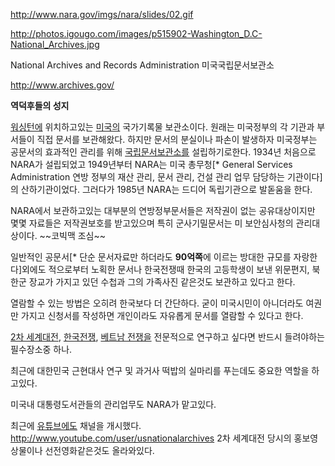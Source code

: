 http://www.nara.gov/imgs/nara/slides/02.gif

http://photos.igougo.com/images/p515902-Washington_D.C-National_Archives.jpg

National Archives and Records Administration
미국국립문서보관소

http://www.archives.gov/ 

'''역덕후들의 성지'''

[[워싱턴]]에 위치하고있는 [[미국]]의 국가기록물 보관소이다. 원래는 미국정부의 각 기관과 부서들이 직접 문서를 보관해왔다. 하지만 문서의 분실이나 파손이 발생하자 미국정부는 공문서의 효과적인 관리를 위해 [[국립]]문서보관소를 설립하기로한다. 1934년 처음으로 NARA가 설립되었고 1949년부터 NARA는 미국 총무청[* General Services Administration 연방 정부의 재산 관리, 문서 관리, 건설 관리 업무 담당하는 기관이다]의 산하기관이었다. 그러다가 1985년 NARA는 드디어 독립기관으로 발돋움을 한다. 

NARA에서 보관하고있는 대부분의 연방정부문서들은 저작권이 없는 공유대상이지만 몇몇 자료들은 저작권보호를 받고있으며 특히 군사기밀문서는 미 보안심사청의 관리대상이다.
~~코빅맥 조심~~

일반적인 공문서[* 단순 문서자료만 하더라도 '''90억쪽'''에 이르는 방대한 규모를 자랑한다]외에도 적으로부터 노획한 문서나 한국전쟁때 한국의 고등학생이 보낸 위문편지, 북한군 장교가 가지고 있던 수첩과 그의 가족사진 같은것도 보관하고 있다고 한다. 

열람할 수 있는 방법은 오히려 한국보다 더 간단하다. 굳이 미국시민이 아니더라도 여권만 가지고 신청서를 작성하면 개인이라도 자유롭게 문서를 열람할 수 있다고 한다. 

[[2차 세계대전]], [[한국전쟁]], [[베트남 전쟁]]을 전문적으로 연구하고 싶다면 반드시 들려야하는 필수장소중 하나.

최근에 대한민국 근현대사 연구 및 과거사 떡밥의 실마리를 푸는데도 중요한 역할을 하고있다. 

미국내 대통령도서관들의 관리업무도 NARA가 맡고있다. 

최근에 [[유튜브]]에도 채널을 개시했다. http://www.youtube.com/user/usnationalarchives
2차 세계대전 당시의 홍보영상물이나 선전영화같은것도 올라와있다. 
